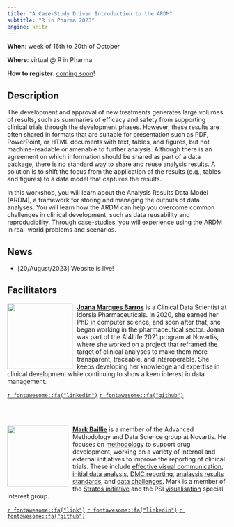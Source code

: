```yaml
---
title: "A Case-Study Driven Introduction to the ARDM"
subtitle: "R in Pharma 2023"
engine: knitr
---
```



**When**: week of 16th to 20th of October

**Where**: virtual @ R in Pharma

**How to register**: [coming soon](https://rinpharma.com)!


## Description {#description}

The development and approval of new treatments generates large volumes of results, such as summaries of efficacy and safety from supporting clinical trials through the development phases. However, these results are often shared in formats that are suitable for presentation such as PDF, PowerPoint, or HTML documents with text, tables, and figures, but not machine-readable or amenable to further analysis. Although there is an agreement on which information should be shared as part of a data package, there is no standard way to share and reuse analysis results. A solution is to shift the focus from the application of the results (e.g., tables and figures) to a data model that captures the results.

In this workshop, you will learn about the Analysis Results Data Model (ARDM), a framework for storing and managing the outputs of data analyses.  You will learn how the ARDM can help you overcome common challenges in clinical development, such as data reusability and reproducibility. Through case-studies, you will experience using the ARDM in real-world problems and scenarios.

## News {#news}

<!-- - Subriscribe to our mailing list to receive news (you can also unsubscribe here) -->

- [20/August/2023] Website is live!

## Facilitators {#people}

<!-- create a circle crop of pictures using https://github.com/doehm/cropcircles  -->

![](img/joanambarros.png){style="float:left;padding: 0 10px 0 0;" fig-alt="Headshot of Joana Marques Barros" width="150"}

[**Joana Marques Barros**](https://linkedin.com/in/joanambarros) is a Clinical Data Scientist at Idorsia Pharmaceuticals. In 2020, she earned her PhD in computer science, and soon after that, she began working in the pharmaceutical sector. Joana was part of the AI4Life 2021 program at Novartis, where she worked on a project that reframed the target of clinical analyses to make them more transparent, traceable, and interoperable. She keeps developing her knowledge and expertise in clinical development while continuing to show a keen interest in data management.

[`r fontawesome::fa("linkedin")`](https://linkedin.com/in/joanambarros)
[`r fontawesome::fa("github")`](https://github.com/joanacmbarros)

<br> <br>
<!-- <br> <br> -->

<!-- [**Lukas Widmer**](https:///) Placeholder. -->

<!-- <br> <br> -->

![](img/mark.png){style="float:left;padding: 0 10px 0 0;" fig-alt="Headshot of Mark Baillie" width="140"}

[**Mark Baillie**](https://bailliem.github.io) is a member of the Advanced Methodology and Data Science group at Novartis. He focuses on [methodology](https://www.tandfonline.com/doi/full/10.1080/19466315.2022.2063172?src=recsys) to support drug development, working on a variety of internal and external initiatives to improve the reporting of clinical trials. These include [effective visual communication](https://graphicsprinciples.github.io/), [initial data analysis](https://journals.plos.org/ploscompbiol/article?id=10.1371/journal.pcbi.1009819), [DMC reporting](https://trialsjournal.biomedcentral.com/articles/10.1186/s13063-023-07290-4), [analaysis results standards](https://www.nature.com/articles/s41597-022-01789-2), and [data challenges](https://arxiv.org/abs/2304.05658). Mark is a member of the [Stratos initiative](https://stratos-initiative.org/en) and the PSI [visualisation](https://github.com/VIS-SIG) special interest group.  

[`r fontawesome::fa("link")`](https://bailliem.github.io)
[`r fontawesome::fa("linkedin")`](https://www.linkedin.com/in/mark-baillie-52486735/)
[`r fontawesome::fa("github")`](https://github.com)

<!-- <br> <br> -->

<!-- [**Simon Wandel**](https:///) Placeholder. -->